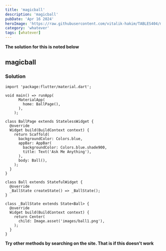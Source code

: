 ```yaml
---
title: 'magicball'
description: 'magicball'
pubDate: 'Apr 16 2024'
heroImage: 'https://raw.githubusercontent.com/vitalik-hakim/TABLES404/main/error_b/misc.png'
category: 'whatever'
tags: [whatever]
---
```


**The solution for this is noted below**

## magicball

### Solution

```whatever
import 'package:flutter/material.dart';

void main() => runApp(
      MaterialApp(
        home: BallPage(),
      ),
    );

class BallPage extends StatelessWidget {
  @override
  Widget build(BuildContext context) {
    return Scaffold(
      backgroundColor: Colors.blue,
      appBar: AppBar(
        backgroundColor: Colors.blue.shade900,
        title: Text('Ask Me Anything'),
      ),
      body: Ball(),
    );
  }
}

class Ball extends StatefulWidget {
  @override
  _BallState createState() => _BallState();
}

class _BallState extends State<Ball> {
  @override
  Widget build(BuildContext context) {
    return Center(
      child: Image.asset('images/ball1.png'),
    );
  }
}
```

**Try other methods by searching on the site. That is if this doesn't work**
